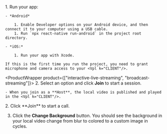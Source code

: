<PlatformWrapper platform="react-native">
1. Run your app:

    - *Android*

        1. Enable Developer options on your Android device, and then connect it to your computer using a USB cable.
        1. Run `npx react-native run-android` in the project root directory.

    - *iOS:*

        1. Run your app with Xcode.

    If this is the first time you run the project, you need to grant microphone and camera access to your <Vpl k="CLIENT"/>.

<ProductWrapper product={["interactive-live-streaming", "broadcast-streaming"]}>
2. Select an option and click **Join** to start a session.

    - When you join as a **Host**, the local video is published and played in the <Vpl k="CLIENT"/>.

</ProductWrapper>
<ProductWrapper product="video-calling">
2. Click **Join** to start a call. 
</ProductWrapper>

3. Click the **Change Background** button. You should see the background in your local video change from blur to colored to a custom image in cycles.

</PlatformWrapper>